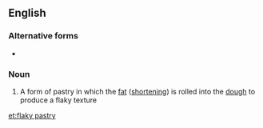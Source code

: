 ==English==

===Alternative forms===
* {{l|en|flakey pastry}}

===Noun===
{{en-noun|head=[[flaky]] [[pastry]]|-}}

# A form of pastry in which the [[fat]] ([[shortening]]) is rolled into the [[dough]] to produce a flaky texture

[[et:flaky pastry]]